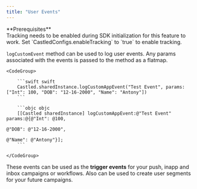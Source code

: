 ```yaml
---
title: "User Events"
---
```


<Note>
  **Prerequisites** <br />
  Tracking needs to be enabled during SDK initialization for this feature to work.
  Set `CastledConfigs.enableTracking` to `true` to enable tracking.
</Note>

`logCustomEvent` method can be used to log user events. Any params associated with the events is passed to the method as a flatmap.

    <CodeGroup>

        ```swift swift
        Castled.sharedInstance.logCustomAppEvent("Test Event", params: ["Int": 100, "DOB": "12-16-2000", "Name": "Antony"])
        ```

        ```objc objc
        [[Castled sharedInstance] logCustomAppEvent:@"Test Event" params:@{@"Int": @100,
                                                                       @"DOB": @"12-16-2000",
                                                                       @"Name": @"Antony"}];
        ```

    </CodeGroup>

These events can be used as the **trigger events** for your push, inapp and inbox campaigns or workflows. Also can be used to create user segments for your future campaigns.

